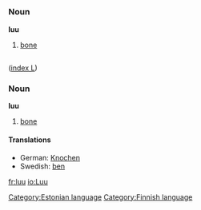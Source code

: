 =={{et}}==
[[Category:Estonian language]]
===Noun===
'''luu'''
# [[bone]]

=={{fi}}==
[[Category:Finnish language]]
([[Wiktionary:Finnish_index_l|index L]])
===Noun===
'''luu'''
# [[bone]]

====Translations====

*German: [[Knochen]]
*Swedish: [[ben]]

[[fr:luu]]
[[io:Luu]]